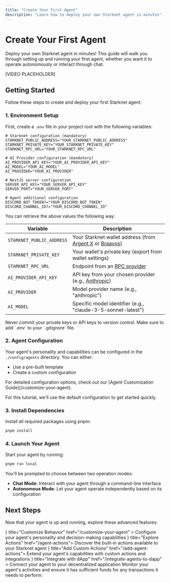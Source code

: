 ```yaml
---
title: "Create Your First Agent"
description: "Learn how to deploy your own Starknet agent in minutes"
---
```



# Create Your First Agent

Deploy your own Starknet agent in minutes! This guide will walk you through setting up and running your first agent, whether you want it to operate autonomously or interact through chat.

[VIDEO PLACEHOLDER]

## Getting Started

Follow these steps to create and deploy your first Starknet agent:

<Steps>

### 1. Environment Setup

First, create a `.env` file in your project root with the following variables:

```dotenv
# Starknet configuration (mandatory)
STARKNET_PUBLIC_ADDRESS="YOUR_STARKNET_PUBLIC_ADDRESS"
STARKNET_PRIVATE_KEY="YOUR_STARKNET_PRIVATE_KEY"
STARKNET_RPC_URL="YOUR_STARKNET_RPC_URL"

# AI Provider configuration (mandatory)
AI_PROVIDER_API_KEY="YOUR_AI_PROVIDER_API_KEY"
AI_MODEL="YOUR_AI_MODEL"
AI_PROVIDER="YOUR_AI_PROVIDER"

# NestJS server configuration
SERVER_API_KEY="YOUR_SERVER_API_KEY"
SERVER_PORT="YOUR_SERVER_PORT"

# Agent additional configuration
DISCORD_BOT_TOKEN?="YOUR_DISCORD_BOT_TOKEN"
DISCORD_CHANNEL_ID?="YOUR_DISCORD_CHANNEL_ID"
```

You can retrieve the above values the following way:

| Variable              | Description                                                                                                |
| --------------------- | ---------------------------------------------------------------------------------------------------------- |
| `STARKNET_PUBLIC_ADDRESS`      | Your Starknet wallet address (from [Argent X](https://www.argent.xyz/) or [Braavos](https://braavos.app/)) |
| `STARKNET_PRIVATE_KEY`         | Your wallet's private key (export from wallet settings)                                                    |
| `STARKNET_RPC_URL`             | Endpoint from an [RPC provider](https://docs.starknet.io/tools/fullnodes-rpc-providers/#rpc_providers)     |
| `AI_PROVIDER_API_KEY` | API key from your chosen provider (e.g., [Anthropic](https://docs.anthropic.com/en/api/getting-started))   |
| `AI_PROVIDER`         | Model provider name (e.g., "anthropic")                                                                    |
| `AI_MODEL`            | Specific model identifier (e.g., "claude-3-5-sonnet-latest")                                               |

<Callout type="warning">
  Never commit your private keys or API keys to version control. Make sure to
  add `.env` to your `.gitignore` file.
</Callout>

### 2. Agent Configuration

Your agent's personality and capabilities can be configured in the `./config/agents` directory. You can either:

- Use a pre-built template
- Create a custom configuration

<Callout type="info">
  For detailed configuration options, check out our [Agent Customization
  Guide](/customize-your-agent).
</Callout>

For this tutorial, we'll use the default configuration to get started quickly.

### 3. Install Dependencies

Install all required packages using pnpm:

```bash
pnpm install
```

### 4. Launch Your Agent

Start your agent by running:

```bash
pnpm run local
```

You'll be prompted to choose between two operation modes:

- **Chat Mode**: Interact with your agent through a command-line interface
- **Autonomous Mode**: Let your agent operate independently based on its configuration

</Steps>

## Next Steps

Now that your agent is up and running, explore these advanced features:

<Cards>
  <Card
    icon={<MessageSquare />}
    title="Customize Behavior"
    href="/customize-your-agent"
  >
    Configure your agent's personality and decision-making capabilities
  </Card>
  <Card icon={<Zap />} title="Explore Actions" href="/agent-actions">
    Discover the built-in actions available to your Starknet agent
  </Card>
  <Card icon={<Bot />} title="Add Custom Actions" href="/add-agent-actions">
    Extend your agent's capabilities with custom actions and integrations
  </Card>
  <Card
    icon={<Settings />}
    title="Integrate with dApp"
    href="/integrate-agents-to-dapp"
  >
    Connect your agent to your decentralized application
  </Card>
</Cards>

<Callout type="info">
  Monitor your agent's activities and ensure it has sufficient funds for any
  transactions it needs to perform.
</Callout>

